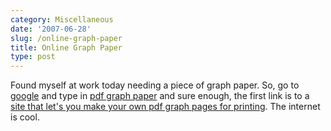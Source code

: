```yaml
---
category: Miscellaneous
date: '2007-06-28'
slug: /online-graph-paper
title: Online Graph Paper
type: post
---
```



Found myself at work today needing a piece of graph paper. So, go
to [google](http://www.google.com/) and type in
[pdf graph paper](http://www.google.com/search?q=pdf+graph+paper)
and sure enough, the first link is to a
[site that let's you make your own pdf graph pages for printing](http://incompetech.com/graphpaper/).
The internet is cool.